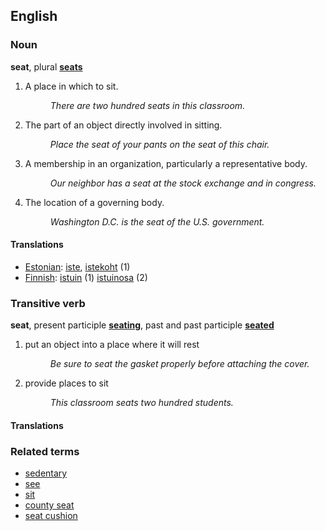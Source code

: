 ==English==

===Noun===
'''seat''', plural '''[[seats]]'''

# A place in which to sit.
#: ''There are two hundred seats in this classroom.''
# The part of an object directly involved in sitting.
#: ''Place the seat of your pants on the seat of this chair.''
# A membership in an organization, particularly a representative body.
#: ''Our neighbor has a seat at the stock exchange and in congress.''
# The location of a governing body.
#: ''Washington D.C. is the seat of the U.S. government.''

====Translations====
*[[Estonian]]: [[iste]], [[istekoht]] (1)
*[[Finnish]]: [[istuin]] (1) [[istuinosa]] (2)

===Transitive verb===
'''seat''', present participle '''[[seating]]''', past and past participle '''[[seated]]'''

# put an object into a place where it will rest
#: ''Be sure to seat the gasket properly before attaching the cover.''
# provide places to sit
#: ''This classroom seats two hundred students.''

====Translations====

===Related terms===
* [[sedentary]]
* [[see]]
* [[sit]]
* [[county seat]]
* [[seat cushion]]